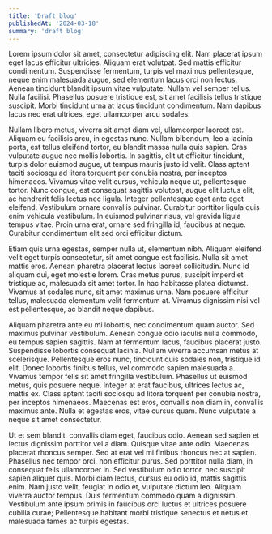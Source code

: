 ```yaml
---
title: 'Draft blog'
publishedAt: '2024-03-18'
summary: 'draft blog'
---
```


Lorem ipsum dolor sit amet, consectetur adipiscing elit. Nam placerat ipsum eget lacus efficitur ultricies. Aliquam erat volutpat. Sed mattis efficitur condimentum. Suspendisse fermentum, turpis vel maximus pellentesque, neque enim malesuada augue, sed elementum lacus orci non lectus. Aenean tincidunt blandit ipsum vitae vulputate. Nullam vel semper tellus. Nulla facilisi. Phasellus posuere tristique est, sit amet facilisis tellus tristique suscipit. Morbi tincidunt urna at lacus tincidunt condimentum. Nam dapibus lacus nec erat ultrices, eget ullamcorper arcu sodales.

Nullam libero metus, viverra sit amet diam vel, ullamcorper laoreet est. Aliquam eu facilisis arcu, in egestas nunc. Nullam bibendum, leo a lacinia porta, est tellus eleifend tortor, eu blandit massa nulla quis sapien. Cras vulputate augue nec mollis lobortis. In sagittis, elit ut efficitur tincidunt, turpis dolor euismod augue, ut tempus mauris justo id velit. Class aptent taciti sociosqu ad litora torquent per conubia nostra, per inceptos himenaeos. Vivamus vitae velit cursus, vehicula neque ut, pellentesque tortor. Nunc congue, est consequat sagittis volutpat, augue elit luctus elit, ac hendrerit felis lectus nec ligula. Integer pellentesque eget ante eget eleifend. Vestibulum ornare convallis pulvinar. Curabitur porttitor ligula quis enim vehicula vestibulum. In euismod pulvinar risus, vel gravida ligula tempus vitae. Proin urna erat, ornare sed fringilla id, faucibus at neque. Curabitur condimentum elit sed orci efficitur dictum.

Etiam quis urna egestas, semper nulla ut, elementum nibh. Aliquam eleifend velit eget turpis consectetur, sit amet congue est facilisis. Nulla sit amet mattis eros. Aenean pharetra placerat lectus laoreet sollicitudin. Nunc id aliquam dui, eget molestie lorem. Cras metus purus, suscipit imperdiet tristique ac, malesuada sit amet tortor. In hac habitasse platea dictumst. Vivamus at sodales nunc, sit amet maximus urna. Nam posuere efficitur tellus, malesuada elementum velit fermentum at. Vivamus dignissim nisi vel est pellentesque, ac blandit neque dapibus.

Aliquam pharetra ante eu mi lobortis, nec condimentum quam auctor. Sed maximus pulvinar vestibulum. Aenean congue odio iaculis nulla commodo, eu tempus sapien sagittis. Nam at fermentum lacus, faucibus placerat justo. Suspendisse lobortis consequat lacinia. Nullam viverra accumsan metus at scelerisque. Pellentesque eros nunc, tincidunt quis sodales non, tristique id elit. Donec lobortis finibus tellus, vel commodo sapien malesuada a. Vivamus tempor felis sit amet fringilla vestibulum. Phasellus ut euismod metus, quis posuere neque. Integer at erat faucibus, ultrices lectus ac, mattis ex. Class aptent taciti sociosqu ad litora torquent per conubia nostra, per inceptos himenaeos. Maecenas est eros, convallis non diam in, convallis maximus ante. Nulla et egestas eros, vitae cursus quam. Nunc vulputate a neque sit amet consectetur.

Ut et sem blandit, convallis diam eget, faucibus odio. Aenean sed sapien et lectus dignissim porttitor vel a diam. Quisque vitae ante odio. Maecenas placerat rhoncus semper. Sed at erat vel mi finibus rhoncus nec at sapien. Phasellus nec tempor orci, non efficitur purus. Sed porttitor nulla diam, in consequat felis ullamcorper in. Sed vestibulum odio tortor, nec suscipit sapien aliquet quis. Morbi diam lectus, cursus eu odio id, mattis sagittis enim. Nam justo velit, feugiat in odio et, vulputate dictum leo. Aliquam viverra auctor tempus. Duis fermentum commodo quam a dignissim. Vestibulum ante ipsum primis in faucibus orci luctus et ultrices posuere cubilia curae; Pellentesque habitant morbi tristique senectus et netus et malesuada fames ac turpis egestas.